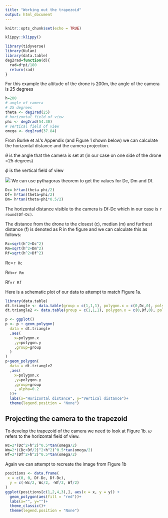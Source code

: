 ```yaml
---
title: "Working out the trapezoid"
output: html_document
---
```


```r
knitr::opts_chunk$set(echo = TRUE)
```

```r
klippy::klippy()
```


```r
library(tidyverse)
library(Kulan)
library(data.table)
deg2rad=function(d){
  rad=d*pi/180
  return(rad)
}

```

For this example the altitude of the drone is 200m, the angle of the camera is 25 degrees

```r
h=200
# angle of camera
# 25 degrees
theta <- deg2rad(25)
# horizontal field of view
phi <- deg2rad(54.30)
# vertical field of view
omega <- deg2rad(37.84)
```

From Burke et al.'s Appendix (and Figure 1 shown below) we can calculate the horizontal distance and the camera projection. 

$\theta$ is the angle that the camera is set at (in our case on one side of the drone =25 degrees)

$\phi$ is the vertical field of view 

![](Burke_Fig1.png)
We can use pythagoras theorem to get the values for Dc, Dm and Df. 

```r
Dc= h*tan(theta-phi/2)
Df= h*tan(theta+phi/2)
Dm= h*tan(theta+phi*0.5/2)
```
The horizontal distance visible to the camera is Df-Dc which in our case is `r round(Df-Dc)`. 

The distance from the drone to the closest (c), median (m) and furthest distance (f) is denoted as R in the figure and we can calculate this as follows:

```r
Rc=sqrt(h^2+Dc^2)
Rm=sqrt(h^2+Dm^2)
Rf=sqrt(h^2+Df^2)
```

Rc=`r Rc`

Rm=`r Rm`

Rf=`r Rf`

Here is a schematic plot of our data to attempt to match Figure 1a. 

```r
library(data.table)
dt.triangle <- data.table(group = c(1,1,1), polygon.x = c(0,Dc,0), polygon.y = c(h,0,0))
dt.triangle2 <- data.table(group = c(1,1,1), polygon.x = c(0,Df,0), polygon.y = c(h,0,0))

p <- ggplot()
p <- p + geom_polygon(
  data = dt.triangle
  ,aes(
    x=polygon.x
    ,y=polygon.y
    ,group=group
  )
)
p+geom_polygon(
  data = dt.triangle2
  ,aes(
    x=polygon.x
    ,y=polygon.y
    ,group=group
    , alpha=0.2
  ))+
  labs(x="Horizontal distance", y="Vertical distance")+
  theme(legend.position = "None")

```

## Projecting the camera to the trapezoid

To develop the trapezoid of the camera we need to look at Figure 1b. $\omega$ refers to the horizontal field of view. 

```r
Wc=2*(Dc^2+h^2)^0.5*tan(omega/2)
Wm=2*((Dc+Df/2)^2+h^2)^0.5*tan(omega/2)
Wf=2*(Df^2+h^2)^0.5*tan(omega/2)

```

Again we can attempt to recreate the image from Figure 1b

```r
positions <- data.frame(
 x = c(0, 0, Df-Dc, Df-Dc),
  y = c(-Wc/2, Wc/2, -Wf/2, Wf/2)
)
ggplot(positions[c(1,2,4,3),], aes(x = x, y = y)) +
  geom_polygon(aes(fill = "red"))+
  labs(x="", y="")+
  theme_classic()+
  theme(legend.position = "None")


```
